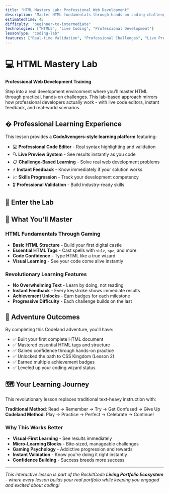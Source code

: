 ```yaml
---
title: "HTML Mastery Lab: Professional Web Development"
description: "Master HTML fundamentals through hands-on coding challenges designed for serious developers"
estimatedTime: 45
difficulty: "beginner-to-intermediate"
technologies: ["HTML5", "Live Coding", "Professional Development"]
lessonType: "coding-lab"
features: ["Real-time Validation", "Professional Challenges", "Live Preview", "Progressive Difficulty"]
---
```


# 💻 HTML Mastery Lab

**Professional Web Development Training**

Step into a real development environment where you'll master HTML through practical, hands-on challenges. This lab-based approach mirrors how professional developers actually work - with live code editors, instant feedback, and real-world scenarios.

## � Professional Learning Experience

This lesson provides a **CodeAvengers-style learning platform** featuring:
- 💻 **Professional Code Editor** - Real syntax highlighting and validation
- 🔍 **Live Preview System** - See results instantly as you code
- 📋 **Challenge-Based Learning** - Solve real web development problems
- ⚡ **Instant Feedback** - Know immediately if your solution works
- 📈 **Skills Progression** - Track your development competency
- 🎖️ **Professional Validation** - Build industry-ready skills

## 🚀 Enter the Lab

<InteractiveLessonLauncher 
  component="HTMLMastery"
  path="/src/components/lessons/WelcomeToCodeland.tsx"
  description="Enter Codeland and begin your HTML mastery journey!"
/>

## 🎯 What You'll Master

### HTML Fundamentals Through Gaming
- **Basic HTML Structure** - Build your first digital castle
- **Essential HTML Tags** - Cast spells with `<h1>`, `<p>`, and more
- **Code Confidence** - Type HTML like a true wizard
- **Visual Learning** - See your code come alive instantly

### Revolutionary Learning Features
- **No Overwhelming Text** - Learn by doing, not reading
- **Instant Feedback** - Every keystroke shows immediate results
- **Achievement Unlocks** - Earn badges for each milestone
- **Progressive Difficulty** - Each challenge builds on the last

## 🎊 Adventure Outcomes

By completing this Codeland adventure, you'll have:
- ✅ Built your first complete HTML document
- ✅ Mastered essential HTML tags and structure
- ✅ Gained confidence through hands-on practice
- ✅ Unlocked the path to CSS Kingdom (Lesson 2)
- ✅ Earned multiple achievement badges
- ✅ Leveled up your coding wizard status

## 🗺️ Your Learning Journey

This revolutionary lesson replaces traditional text-heavy instruction with:

**Traditional Method**: Read → Remember → Try → Get Confused → Give Up  
**Codeland Method**: Play → Practice → Perfect → Celebrate → Continue!

### Why This Works Better
- **Visual-First Learning** - See results immediately
- **Micro-Learning Blocks** - Bite-sized, manageable challenges
- **Gaming Psychology** - Addictive progression and rewards
- **Instant Validation** - Know you're doing it right instantly
- **Confidence Building** - Success breeds more success

---

*This interactive lesson is part of the RockitCode **Living Portfolio Ecosystem** - where every lesson builds your real portfolio while keeping you engaged and excited about coding!*
